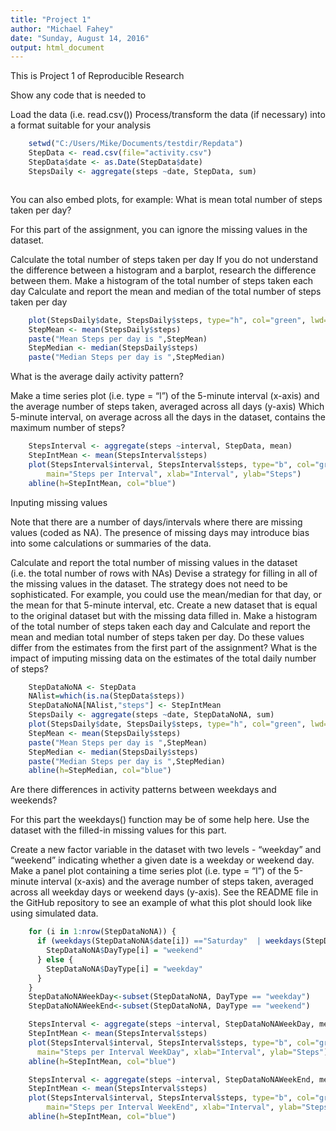 ---
title: "Project 1"
author: "Michael Fahey"
date: "Sunday, August 14, 2016"
output: html_document
---

This is Project 1 of Reproducible Research

Show any code that is needed to

Load the data (i.e. read.csv())
Process/transform the data (if necessary) into a format suitable for your analysis



```{r}
    setwd("C:/Users/Mike/Documents/testdir/Repdata")
    StepData <- read.csv(file="activity.csv")
    StepData$date <- as.Date(StepData$date)
    StepsDaily <- aggregate(steps ~date, StepData, sum)



```

You can also embed plots, for example:
What is mean total number of steps taken per day?

For this part of the assignment, you can ignore the missing values in the dataset.

Calculate the total number of steps taken per day
If you do not understand the difference between a histogram and a barplot, research the difference between them. Make a histogram of the total number of steps taken each day
Calculate and report the mean and median of the total number of steps taken per day

```{r}
    plot(StepsDaily$date, StepsDaily$steps, type="h", col="green", lwd=10)
    StepMean <- mean(StepsDaily$steps)
    paste("Mean Steps per day is ",StepMean)
    StepMedian <- median(StepsDaily$steps)
    paste("Median Steps per day is ",StepMedian)
```
What is the average daily activity pattern?

Make a time series plot (i.e. type = "l") of the 5-minute interval (x-axis) and the average number of steps taken, averaged across all days (y-axis)
Which 5-minute interval, on average across all the days in the dataset, contains the maximum number of steps?

```{r}
    StepsInterval <- aggregate(steps ~interval, StepData, mean)
    StepIntMean <- mean(StepsInterval$steps)
    plot(StepsInterval$interval, StepsInterval$steps, type="b", col="green",
        main="Steps per Interval", xlab="Interval", ylab="Steps")
    abline(h=StepIntMean, col="blue")

```
Inputing missing values

Note that there are a number of days/intervals where there are missing values (coded as NA). The presence of missing days may introduce bias into some calculations or summaries of the data.

Calculate and report the total number of missing values in the dataset (i.e. the total number of rows with NAs)
Devise a strategy for filling in all of the missing values in the dataset. The strategy does not need to be sophisticated. For example, you could use the mean/median for that day, or the mean for that 5-minute interval, etc.
Create a new dataset that is equal to the original dataset but with the missing data filled in.
Make a histogram of the total number of steps taken each day and Calculate and report the mean and median total number of steps taken per day. Do these values differ from the estimates from the first part of the assignment? What is the impact of imputing missing data on the estimates of the total daily number of steps?


```{r}
    StepDataNoNA <- StepData
    NAlist=which(is.na(StepData$steps))
    StepDataNoNA[NAlist,"steps"] <- StepIntMean
    StepsDaily <- aggregate(steps ~date, StepDataNoNA, sum)
    plot(StepsDaily$date, StepsDaily$steps, type="h", col="green", lwd=10)
    StepMean <- mean(StepsDaily$steps)
    paste("Mean Steps per day is ",StepMean)
    StepMedian <- median(StepsDaily$steps)
    paste("Median Steps per day is ",StepMedian)
    abline(h=StepMedian, col="blue")
```

Are there differences in activity patterns between weekdays and weekends?

For this part the weekdays() function may be of some help here. Use the dataset with the filled-in missing values for this part.

Create a new factor variable in the dataset with two levels - "weekday" and "weekend" indicating whether a given date is a weekday or weekend day.
Make a panel plot containing a time series plot (i.e. type = "l") of the 5-minute interval (x-axis) and the average number of steps taken, averaged across all weekday days or weekend days (y-axis). See the README file in the GitHub repository to see an example of what this plot should look like using simulated data.

```{r}
    for (i in 1:nrow(StepDataNoNA)) {
      if (weekdays(StepDataNoNA$date[i]) =="Saturday"  | weekdays(StepDataNoNA$date[i])   =="Sunday" ){
        StepDataNoNA$DayType[i] = "weekend"
      } else {
        StepDataNoNA$DayType[i] = "weekday"
      }
    }
    StepDataNoNAWeekDay<-subset(StepDataNoNA, DayType == "weekday")
    StepDataNoNAWeekEnd<-subset(StepDataNoNA, DayType == "weekend")

    StepsInterval <- aggregate(steps ~interval, StepDataNoNAWeekDay, mean)
    StepIntMean <- mean(StepsInterval$steps)
    plot(StepsInterval$interval, StepsInterval$steps, type="b", col="green",
      main="Steps per Interval WeekDay", xlab="Interval", ylab="Steps")
    abline(h=StepIntMean, col="blue")

    StepsInterval <- aggregate(steps ~interval, StepDataNoNAWeekEnd, mean)
    StepIntMean <- mean(StepsInterval$steps)
    plot(StepsInterval$interval, StepsInterval$steps, type="b", col="green",
        main="Steps per Interval WeekEnd", xlab="Interval", ylab="Steps")
    abline(h=StepIntMean, col="blue")

```





